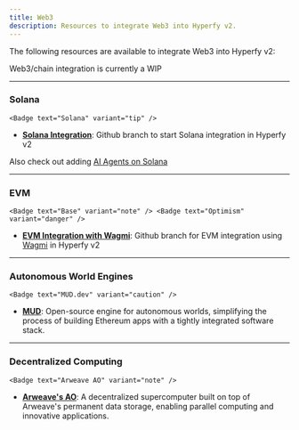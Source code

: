 ```yaml
---
title: Web3
description: Resources to integrate Web3 into Hyperfy v2.
---
```


The following resources are available to integrate Web3 into Hyperfy v2:

<Aside>Web3/chain integration is currently a WIP</Aside>

---

### Solana
    <Badge text="Solana" variant="tip" />


* **[Solana Integration](https://github.com/hyperfy-xyz/hyperfy/tree/solana)**: Github branch to start Solana integration in Hyperfy v2

Also check out adding [AI Agents on Solana](/resources/agents/#solana-agent-kit)

---

### EVM
    <Badge text="Base" variant="note" /> <Badge text="Optimism" variant="danger" />


* **[EVM Integration with Wagmi](https://github.com/peezy/hyperfy/tree/evm_dev)**: Github branch for EVM integration using [Wagmi](https://wagmi.sh/) in Hyperfy v2

---

### **Autonomous World Engines**
    <Badge text="MUD.dev" variant="caution" />


* **[MUD](https://mud.dev/)**: Open-source engine for autonomous worlds, simplifying the process of building Ethereum apps with a tightly integrated software stack.

---

### **Decentralized Computing**
    <Badge text="Arweave AO" variant="note" />


* **[Arweave's AO](https://ao.arweave.dev/)**: A decentralized supercomputer built on top of Arweave's permanent data storage, enabling parallel computing and innovative applications.

